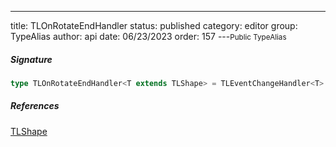 ---
title: TLOnRotateEndHandler
status: published
category: editor
group: TypeAlias
author: api
date: 06/23/2023
order: 157
---<Small>Public TypeAlias</Small>




##### Signature


```ts
type TLOnRotateEndHandler<T extends TLShape> = TLEventChangeHandler<T>
```

##### References

[TLShape](/gen/tlschema/TLShape-type)

